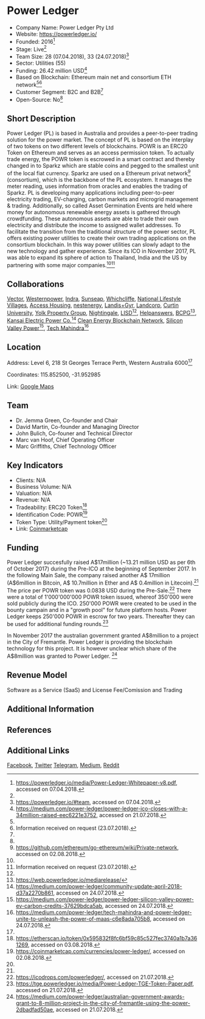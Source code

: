 = Power Ledger =

*Company Name: Power Ledger Pty Ltd
*Website: https://powerledger.io/
*Founded: 2016<ref name="Whitepaper">https://powerledger.io/media/Power-Ledger-Whitepaper-v8.pdf, accessed on 07.04.2018.</ref>
*Stage: Live<ref name="Whitepaper"/>
*Team Size: 28 (07.04.2018), 33 (24.07.2018)<ref name="Website">https://powerledger.io/#team, accessed on 07.04.2018.</ref>
*Sector: Utilities (55)
*Funding: 26.42 million USD<ref name="Medium1">https://medium.com/power-ledger/power-ledger-ico-closes-with-a-34million-raised-eec6221e3752, accessed on 21.07.2018.</ref>
*Based on Blockchain: Ethereum main net and consortium ETH network<ref name="Whitepaper"/><ref name="contact">Information received on request (23.07.2018).</ref>
*Customer Segment: B2C and B2B<ref name="Whitepaper"/>
*Open-Source: No<ref name="Whitepaper"/>

==Short Description==
Power Ledger (PL) is based in Australia and provides a peer-to-peer trading solution for the power market. The concept of PL is based on the interplay of two tokens on two different levels of blockchains. POWR is an ERC20 Token on Ethereum and serves as an access permission token. To actually trade energy, the POWR token is escrowed in a smart contract and thereby changed in to Sparkz which are stable coins and pegged to the smallest unit of the local fiat currency. Sparkz are used on a Ethereum privat network<ref>https://github.com/ethereum/go-ethereum/wiki/Private-network, accessed on 02.08.2018.</ref> (consortium), which is the backbone of the PL ecosystem. It manages the meter reading, uses information from oracles and enables the trading of Sparkz. PL is developing many applications including peer-to-peer electricity trading, EV-charging, carbon markets and microgrid management & trading. Additionally, so called Asset Germination Events are held where money for autonomous renewable energy assets is gathered through crowdfunding. These autonomous assets are able to trade their own electricity and distribute the income to assigned wallet addresses. To facilitate the transition from the traditional structure of the power sector, PL offers existing power utilities to create their own trading applications on the consortium blockchain. In this way power utilities can slowly adapt to the new technology and gather experience. Since its ICO in November 2017, PL was able to expand its sphere of action to Thailand, India and the US by partnering with some major companies.<ref name="Whitepaper"/><ref>Information received on request (23.07.2018).</ref>

==Collaborations==
[http://www.vectorenergy.com.au/ Vector], [https://westernpower.com.au/ Westernpower], [https://www.indracompany.com/en/pais/australia Indra], [http://www.sunseap.com/ Sunseap], [https://www.ecovillage.net.au/ Whichcliffe], [https://www.nlv.com.au/ National Lifestyle Villages], [https://www.accesshousing.org.au/ Access Housing], [http://nestenergy.com.au/index.html nestenergy], [https://www.landisgyr.com/ Landis+Gyr], [https://www.landcorp.com.au/Residential/White-Gum-Valley/ Landcorp],  [http://www.curtin.edu.au/ Curtin University], [http://www.yolkpropertygroup.com.au/ Yolk Property Group], [http://nightingalehousing.org/ Nightingale], [http://www.eurisd.org/ LISD]<ref name="Website"/>, [http://helpanswers.org/ Helpanswers], [http://www.bcpggroup.com/en BCPG]<ref>https://web.powerledger.io/mediarelease/</ref>, [http://www.kepco.co.jp/english/ Kansai Electric Power Co.]<ref>https://medium.com/power-ledger/community-update-april-2018-d37a2270b861, accessed on 24.07.2018.</ref> [https://solara.io/ Clean Energy Blockchain Network], [http://www.siliconvalleypower.com/ Silicon Valley Power]<ref>https://medium.com/power-ledger/power-ledger-silicon-valley-power-ev-carbon-credits-37629bdca5ab, accessed on 24.07.2018.</ref>, [https://www.techmahindra.com/DAVID.html Tech Mahindra]<ref>https://medium.com/power-ledger/tech-mahindra-and-power-ledger-unite-to-unleash-the-power-of-maas-c6e8ada705b8, accessed on 24.07.2018.</ref>

==Location==

Address: Level 6, 218 St Georges Terrace Perth, Western Australia 6000<ref name="Website"/>

Coordinates: 115.852500, -31.952985

Link: [https://www.google.com/maps/place/Power+Ledger/@-31.9530099,115.8519621,19z/data=!3m1!4b1!4m5!3m4!1s0x2a32bad4b5dcf0f5:0x3b62ca6bb70b336a!8m2!3d-31.953011!4d115.8525093 Google Maps]


==Team==
*Dr. Jemma Green, Co-founder and Chair
*David Martin, Co-founder and Managing Director
*John Bulich, Co-founer and Technical Director
*Marc van Hoof, Chief Operating Officer
*Marc Griffiths, Chief Technology Officer


==Key Indicators==

*Clients: N/A
*Business Volume: N/A
*Valuation: N/A
*Revenue: N/A
*Tradeability: ERC20 Token<ref>https://etherscan.io/token/0x595832f8fc6bf59c85c527fec3740a1b7a361269, accessed on 03.08.2018.</ref>
*Identification Code: POWR<ref>https://coinmarketcap.com/currencies/power-ledger/, accessed on 02.08.2018.</ref>
*Token Type: Utility/Payment token<ref name="Whitepaper"/>
*Link: [https://coinmarketcap.com/currencies/power-ledger/ Coinmarketcap]


==Funding==
Power Ledger succesfully raised A$17million (~13.21 million USD as per 6th of October 2017) during the Pre-ICO at the beginning of September 2017. 
In the following Main Sale, the company raised another A$ 17million 
(A$6million in Bitcoin, A$ 10.7million in Ether and A$ 0.4million in Litecoin).<ref name="Medium1"/> 
The price per POWR token was 0.0838 USD during the Pre-Sale.<ref name="ICOdrop">https://icodrops.com/powerledger/, accessed on 21.07.2018.</ref> 
There were a total of 1'000'000'000 POWR token issued, whereof 350'000 were sold publicly during the ICO. 250'000 POWR were created to be used in the bounty campain and in a "growth pool" for future platform hosts. Power Ledger keeps 250'000 POWR in escrow for two years. Thereafter they can be used for additional funding rounds.<ref>https://tge.powerledger.io/media/Power-Ledger-TGE-Token-Paper.pdf, accessed on 21.07.2018.</ref>

In November 2017 the australian government granted A$8million to a project in the City of Fremantle. Power Ledger is providing 
the blockchain technology for this project. It is however unclear which share of the A$8million was granted to Power Ledger.
<ref>https://medium.com/power-ledger/australian-government-awards-grant-to-8-million-project-in-the-city-of-fremantle-using-the-power-2dbadfad50ae, accessed on 21.07.2018.</ref>

==Revenue Model==
Software as a Service (SaaS) and License Fee/Comission and Trading

==Additional Information==

==References==
<references/>

==Additional Links==
[https://www.facebook.com/powerledger Facebook], [https://twitter.com/powerledger_io?lang=de Twitter] [https://t.me/joinchat/Gop-90DIMiPF7N_EtvFzjA Telegram], [https://medium.com/power-ledger Medium], [https://www.reddit.com/r/PowerLedger/ Reddit]
